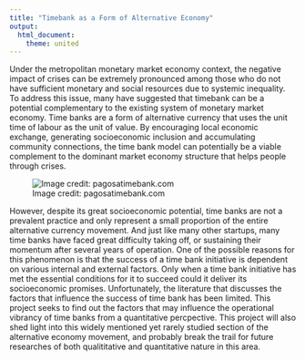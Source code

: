 ```yaml
---
title: "Timebank as a Form of Alternative Economy"
output:
  html_document:
    theme: united
---
```

Under the metropolitan monetary market economy context, the negative impact of crises can be extremely pronounced among those who do not have sufficient monetary and social resources due to systemic inequality. To address this issue, many have suggested that timebank can be a potential complementary to the existing system of monetary market economy. Time banks are a form of alternative currency that uses the unit time of labour as the unit of value. By encouraging local economic exchange, generating socioeconomic inclusion and accumulating community connections, the time bank model can potentially be a viable complement to the dominant market economy structure that helps people through crises.

![Image credit: pagosatimebank.com](graphics/circle-of-time500.png)

However, despite its great socioeconomic potential, time banks are not a prevalent practice and only represent a small proportion of the entire alternative currency movement. And just like many other startups, many time banks have faced great difficulty taking off, or sustaining their momentum after several years of operation. One of the possible reasons for this phenomenon is that the success of a time bank initiative is dependent on various internal and external factors. Only when a time bank initiative has met the essential conditions for it to succeed could it deliver its socioeconomic promises. Unfortunately, the literature that discusses the factors that influence the success of time bank has been limited. This project seeks to find out the factors that may influence the operational vibrancy of time banks from a quantitative percpective. This project will also shed light into this widely mentioned yet rarely studied section of the alternative economy movement, and probably break the trail for future researches of both qualititative and quantitative nature in this area.